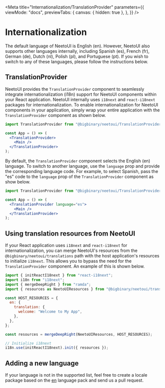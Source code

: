 
<Meta
  title="Internationalization/TranslationProvider"
  parameters={{
    viewMode: "docs",
    previewTabs: {
      canvas: { hidden: true },
    },
  }}
/>

# Internationalization

The default language of NeetoUI is English (en). However, NeetoUI also supports
other languages internally, including Spanish (es), French (fr), German (de),
Dutch (nl), Polish (pl), and Portuguese (pt). If you wish to switch to any of
these languages, please follow the instructions below.

## TranslationProvider

NeetoUI provides the `TranslationProvider` component to seamlessly integrate
internationalization (i18n) support for NeetoUI components within your React
application. NeetoUI internally uses `i18next` and `react-i18next` packages for
internationalization. To enable internationalization for NeetoUI components in
your application, simply wrap your entire application with the
`TranslationProvider` component as shown below.

```jsx
import TranslationProvider from "@bigbinary/neetoui/TranslationProvider";

const App = () => (
  <TranslationProvider>
    <Main />
  </TranslationProvider>
);
```

By default, the `TranslationProvider` component selects the English (en)
language. To switch to another language, use the `language` prop and provide the
corresponding language code. For example, to select Spanish, pass the "es" code
to the `language` prop of the `TranslationProvider` component as show below.

```jsx
import TranslationProvider from "@bigbinary/neetoui/TranslationProvider";

const App = () => (
  <TranslationProvider language="es">
    <Main />
  </TranslationProvider>
);
```

## Using translation resources from NeetoUI

If your React application uses `i18next` and `react-i18next` for internationalization, you can
merge NeetoUI's resources from the `@bigbinary/neetoui/translations` path with
the host application's resources to initialize `i18next`. This allows you to
bypass the need for the `TranslationProvider` component. An example of this is
shown below.

```jsx
import { initReactI18next } from "react-i18next";
import i18n from "i18next";
import { mergeDeepRight } from "ramda";
import { resources as NeetoUIResources } from "@bigbinary/neetoui/translations";

const HOST_RESOURCES = {
  en: {
    translation: {
      welcome: "Welcome to My App",
    },
  },
};

const resources = mergeDeepRight(NeetoUIResources, HOST_RESOURCES);

// Initialize i18next
i18n.use(initReactI18next).init({ resources });
```

## Adding a new language

If your language is not in the supported list, feel free to create a locale
package based on the
[en](https://github.com/bigbinary/neeto-ui/blob/main/src/translations/en.json)
language pack and send us a pull request.
